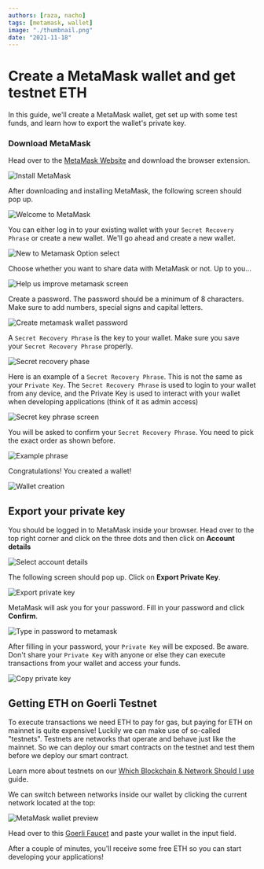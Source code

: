 ```yaml
---
authors: [raza, nacho]
tags: [metamask, wallet]
image: "./thumbnail.png"
date: "2021-11-18"
---
```


# Create a MetaMask wallet and get testnet ETH

In this guide, we'll create a MetaMask wallet, get set up with some test funds, and learn how to export the wallet's private key.

<!-- truncate -->

### Download MetaMask

Head over to the [MetaMask Website](https://metamask.io/download.html) and download the browser extension.

![Install MetaMask](./Untitled.png)

After downloading and installing MetaMask, the following screen should pop up.

![Welcome to MetaMask](./Untitled%201.png)

You can either log in to your existing wallet with your `Secret Recovery Phrase` or create a new wallet. We'll go ahead and create a new wallet.

![New to Metamask Option select](./Untitled%202.png)

Choose whether you want to share data with MetaMask or not. Up to you...

![Help us improve metamask screen](./Untitled%203.png)

Create a password. The password should be a minimum of 8 characters. Make sure to add numbers, special signs and capital letters.

![Create metamask wallet password](./Untitled%204.png)

A `Secret Recovery Phrase` is the key to your wallet. Make sure you save your `Secret Recovery Phrase` properly.

![Secret recovery phase](./Untitled%205.png)

Here is an example of a `Secret Recovery Phrase`. This is not the same as your `Private Key`. The `Secret Recovery Phrase` is used to login to your wallet from any device, and the Private Key is used to interact with your wallet when developing applications (think of it as admin access)

![Secret key phrase screen](./Untitled%206.png)

You will be asked to confirm your `Secret Recovery Phrase`. You need to pick the exact order as shown before.

![Example phrase](./Untitled%207.png)

Congratulations! You created a wallet!

![Wallet creation](./Untitled%208.png)

## Export your private key

You should be logged in to MetaMask inside your browser. Head over to the top right corner and click on the three dots and then click on **Account details**

![Select account details](./Untitled%209.png)

The following screen should pop up. Click on **Export Private Key**.

![Export private key](./Untitled%2010.png)

MetaMask will ask you for your password. Fill in your password and click **Confirm**.

![Type in password to metamask](./Untitled%2011.png)

After filling in your password, your `Private Key` will be exposed. Be aware. Don't share your `Private Key` with anyone or else they can execute transactions from your wallet and access your funds.

![Copy private key](./Untitled%2012.png)

## Getting ETH on Goerli Testnet

To execute transactions we need ETH to pay for gas, but paying for ETH on mainnet is quite expensive! Luckily
we can make use of so-called "testnets". Testnets are networks that operate and behave just like the mainnet.
So we can deploy our smart contracts on the testnet and test them before we deploy our smart contract.

Learn more about testnets on our [Which Blockchain & Network Should I use](/guides/which-network-should-you-use) guide.

We can switch between networks inside our wallet by clicking the current network located at the top:

![MetaMask wallet preview](./Untitled%2013.png)

Head over to this [Goerli Faucet](https://goerlifaucet.com/) and paste your wallet in the input field.

After a couple of minutes, you'll receive some free ETH so you can start developing your applications!
